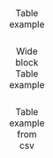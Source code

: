 <Block>
  <Figure>
    <Table
      dataPath='/public/2021_data_summary_spreadsheets/ghgp_data_by_year.xlsx'
      excelOption={{ parseOption: { range: 3 } }}
      columnToSort={['Facility Id', 'Zip Code']}
    />
    <Caption> Table example</Caption>
  </Figure>
</Block>

<Block type='wide'>
  <Figure>
    <Table
      dataPath='/public/2021_data_summary_spreadsheets/ghgp_data_by_year.xlsx'
      excelOption={{ sheetNumber: 0, parseOption: { range: 3 } }}
    />
    <Caption> Wide block Table example</Caption>
  </Figure>
</Block>

<Block>
  <Figure>
    <Table dataPath='/public/example.csv' columnToSort={['New Positives']} />
    <Caption> Table example from csv</Caption>
  </Figure>
</Block>
